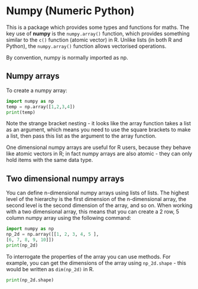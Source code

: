 # Numpy (Numeric Python)

This is a package which provides some types and functions for maths. The key
use of **numpy** is the `numpy.array()` function, which provides something
similar to the `c()` function (atomic vector) in R. Unlike lists (in both R and
Python), the `numpy.array()` function allows vectorised operations.

By convention, numpy is normally imported as np.

## Numpy arrays

To create a numpy array:
  
```python
import numpy as np
temp = np.array([1,2,3,4])
print(temp)
```

Note the strange bracket nesting - it looks like the array function takes a
list as an argument, which means you need to use the square brackets to make a
list, then pass this list as the argument to the array function. 

One dimensional numpy arrays are useful for R users, because they behave like
atomic vectors in R; in fact numpy arrays are also atomic - they can only hold
items with the same data type.

## Two dimensional numpy arrays

You can define n-dimensional numpy arrays using lists of lists. The highest
level of the hierarchy is the first dimension of the n-dimensional array, the
second level is the second dimension of the array, and so on. When working with
a two dimensional array, this means that you can create a 2 row, 5 column numpy
array using the following command:

```python
import numpy as np
np_2d = np.array([[1, 2, 3, 4, 5 ],
[6, 7, 8, 9, 10]])
print(np_2d)
```

To interrogate the properties of the array you can use methods. For example,
you can get the dimensions of the array using `np_2d.shape` - this would be
written as `dim(np_2d)` in R.

```python
print(np_2d.shape)
```
